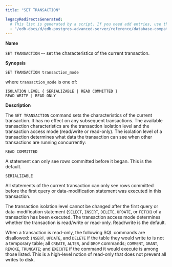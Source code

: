 ```yaml
---
title: "SET TRANSACTION"

legacyRedirectsGenerated:
  # This list is generated by a script. If you need add entries, use the `legacyRedirects` key.
  - "/edb-docs/d/edb-postgres-advanced-server/reference/database-compatibility-for-oracle-developers-reference-guide/10/Database_Compatibility_for_Oracle_Developers_Reference_Guide.1.091.html"
---
```


<div id="set_transaction" class="registered_link"></div>

**Name**

`SET TRANSACTION` -- set the characteristics of the current transaction.

**Synopsis**

```text
SET TRANSACTION transaction_mode
```

where `transaction_mode` is one of:

```
ISOLATION LEVEL { SERIALIZABLE | READ COMMITTED }
READ WRITE | READ ONLY
```

**Description**

The `SET TRANSACTION` command sets the characteristics of the current transaction. It has no effect on any subsequent transactions. The available transaction characteristics are the transaction isolation level and the transaction access mode (read/write or read-only). The isolation level of a transaction determines what data the transaction can see when other transactions are running concurrently:

`READ COMMITTED`

 A statement can only see rows committed before it began. This is the default.

`SERIALIZABLE`

 All statements of the current transaction can only see rows committed before the first query or data-modification statement was executed in this transaction.

The transaction isolation level cannot be changed after the first query or data-modification statement (`SELECT`, `INSERT`, `DELETE`, `UPDATE`, or `FETCH`) of a transaction has been executed. The transaction access mode determines whether the transaction is read/write or read-only. Read/write is the default.

When a transaction is read-only, the following SQL commands are disallowed: `INSERT`, `UPDATE`, and `DELETE` if the table they would write to is not a temporary table; all `CREATE`, `ALTER`, and `DROP` commands; `COMMENT`, `GRANT`, `REVOKE`, `TRUNCATE`; and `EXECUTE` if the command it would execute is among those listed. This is a high-level notion of read-only that does not prevent all writes to disk.
